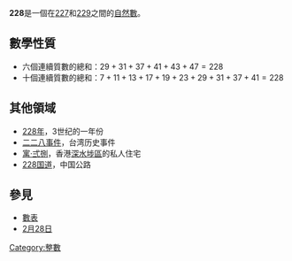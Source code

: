 {{Unreferenced|time=2020-12-02T17:05:54+00:00}}
{{noteTA|G1=Math}}
{{整数
| 质因数分解= <math>2^2\times3\times19</math>
| 罗马数字= CCXXVIII
}}
'''228'''是一個在[[227|227]]和[[229|229]]之間的[[自然數|自然數]]。

== 數學性質 ==
{{數字性質|use math=yes}}
* 六個連續質數的總和：<math>29+31+37+41+43+47=228</math>
* 十個連續質數的總和：<math>7+11+13+17+19+23+29+31+37+41=228</math>

== 其他領域 ==
* [[228年|228年]]，3世纪的一年份
* [[二二八事件|二二八事件]]，台湾历史事件
* [[寓·弍捌|寓·弍捌]]，香港[[深水埗區|深水埗區]]的私人住宅
* [[228国道|228国道]]，中国公路

== 參見 ==
* [[數表|數表]]
* [[2月28日|2月28日]]

{{Number-stub}}
[[Category:整數|Category:整數]]